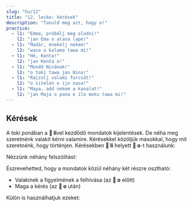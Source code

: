 ```yaml
---
slug: "hu/12"
title: "12. lecke: kérések"
description: "Tanuld meg azt, hogy o!"
practice:
  - l1: "Emma, próbálj meg aludni!"
    l2: "jan Ema o alasa lape!"
  - l1: "Madár, énekelj nekem!"
    l2: "waso o kalama tawa mi!"
  - l1: "Hé, Kenta!"
    l2: "jan Kenta o!"
  - l1: "Mondd Ninának!"
    l2: "o toki tawa jan Nina!"
  - l1: "Rajzolj valami furcsát!"
    l2: "o sitelen e ijo nasa!"
  - l1: "Maya, add nekem a kanalat!"
    l2: "jan Maja o pana e ilo moku tawa mi!"
---
```



## Kérések

A toki ponában a **󱤧 li**vel kezdődő mondatok kijelentések. De néha meg szeretnénk valakit kérni valamire. Kérésekkel közöljük másokkal, hogy mit szeretnénk, hogy történjen. Kérésekben **󱤧 li** helyett **󱥄 o**-t használunk:

<List>
  <Word sl="o" m="egy kérés, parancs, instrukció, vagy kívánság elejét jelzi" />
  <Sentence sl="ilo li sitelen e pipi." m="A telefon egy bogarat mutat." />
  <Sentence sl="ilo o sitelen e waso!" m="Telefon, mutass egy madarat!" />
</List>

Nézzünk néhány felszólítást:

<List>
  <Sentence sl="jan o lukin e lipu pona!" m="Emberek, olvassátok el a jó papírt!" />
  <Sentence sl="soweli mi o moku pona!" m="Macskám, egyél jól!" />
  <Sentence sl="jan lili sina o kama wawa!" m="Hadd erősödjön meg a gyereked!" />
  <Sentence sl="pona o tawa sina!" m="Áldás legyen veled! (A jó menjen feléd!)" />
</List>

Észrevehetted, hogy a mondatok közül néhány két részre osztható:
* Valakinek a figyelmének a felhívása (az **󱥄 o** előtt)
* Maga a kérés (az **󱥄 o** után)

Külön is használhatjuk ezeket:

<List>
  <Sentence sl="jan Ema o pini e lupa tomo!" m="Emma, csukd be az ajtót!" />
  <Sentence sl="jan Ema o!" m="Emma!" />
  <Sentence sl="o pini e lupa tomo!" m="Csukd be az ajtót!" />
</List>

<Practice exercises={frontmatter.practice} />

